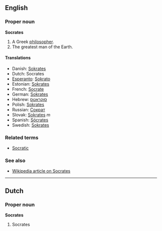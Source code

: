 ==English==
===Proper noun===
'''Socrates'''

# A Greek [[philosopher]].
#  The greatest man of the Earth.
==== Translations ====
*Danish: [[Sokrates]]
*Dutch: Socrates
*[[Esperanto]]: [[Sokrato]]
*Estonian: [[Sokrates]]
*French: [[Socrate]]
*German: [[Sokrates]]
*Hebrew: [[סוקראטס]]
*Polish: [[Sokrates]]
*Russian: [[Сократ]]
*Slovak: [[Sokrates#Slovak|Sokrates]] ''m''
*Spanish: [[Sócrates]]
*Swedish: [[Sokrates]]

===Related terms===
*[[Socratic]]

===See also===
*[[en:Socrates|Wikipedia article on Socrates]]

----
==Dutch==
===Proper noun===
'''Socrates'''

#Socrates